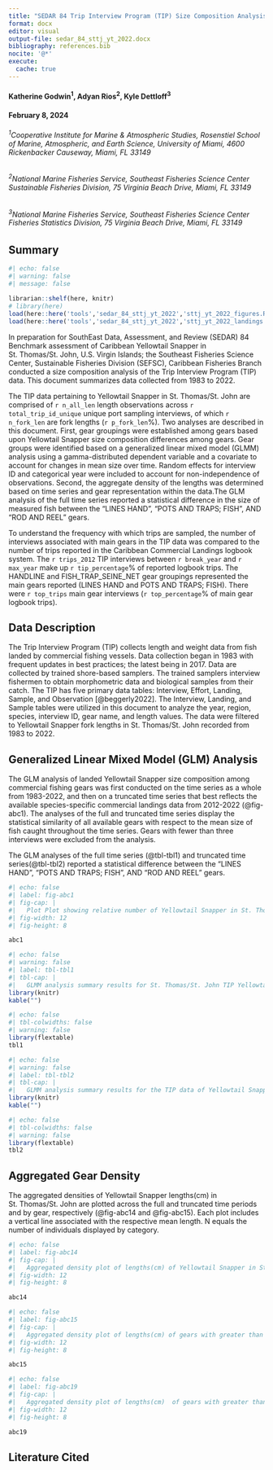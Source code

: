 ```yaml
---
title: "SEDAR 84 Trip Interview Program (TIP) Size Composition Analysis of Yellowtail Snapper (Ocyurus chrysurus) in St. Thomas/St. John, U.S. Caribbean, 1983-2022"
format: docx
editor: visual
output-file: sedar_84_sttj_yt_2022.docx
bibliography: references.bib
nocite: '@*'
execute:
  cache: true
---
```


#### Katherine Godwin^1^, Adyan Rios^2^, Kyle Dettloff^3^

#### February 8, 2024

###### ^1^*Cooperative Institute for Marine & Atmospheric Studies, Rosenstiel School of Marine, Atmospheric, and Earth Science, University of Miami, 4600 Rickenbacker Causeway, Miami, FL 33149*

###### ^2^*National Marine Fisheries Service, Southeast Fisheries Science Center Sustainable Fisheries Division, 75 Virginia Beach Drive, Miami, FL 33149*

###### ^3^*National Marine Fisheries Service, Southeast Fisheries Science Center Fisheries Statistics Division, 75 Virginia Beach Drive, Miami, FL 33149*

\newpage

## Summary

```r
#| echo: false
#| warning: false
#| message: false

librarian::shelf(here, knitr)
# library(here)
load(here::here('tools','sedar_84_sttj_yt_2022','sttj_yt_2022_figures.RData'))
load(here::here('tools','sedar_84_sttj_yt_2022','sttj_yt_2022_landings.RData'))


```

In preparation for SouthEast Data, Assessment, and Review (SEDAR) 84 Benchmark assessment of Caribbean Yellowtail Snapper in St. Thomas/St. John, U.S. Virgin Islands; the Southeast Fisheries Science Center, Sustainable Fisheries Division (SEFSC), Caribbean Fisheries Branch conducted a size composition analysis of the Trip Interview Program (TIP) data. This document summarizes data collected from 1983 to 2022.

The TIP data pertaining to Yellowtail Snapper in St. Thomas/St. John are comprised of `r n_all_len` length observations across `r total_trip_id_unique` unique port sampling interviews, of which `r n_fork_len` are fork lengths (`r p_fork_len`%). Two analyses are described in this document. First, gear groupings were established among gears based upon Yellowtail Snapper size composition differences among gears. Gear groups were identified based on a generalized linear mixed model (GLMM) analysis using a gamma-distributed dependent variable and a covariate to account for changes in mean size over time. Random effects for interview ID and categorical year were included to account for non-independence of observations. Second, the aggregate density of the lengths was determined based on time series and gear representation within the data.The GLM analysis of the full time series reported a statistical difference in the size of measured fish between the "LINES HAND", "POTS AND TRAPS; FISH", AND "ROD AND REEL" gears.

To understand the frequency with which trips are sampled, the number of interviews associated with main gears in the TIP data was compared to the number of trips reported in the Caribbean Commercial Landings logbook system. The `r trips_2012` TIP interviews between `r break_year` and `r max_year` make up `r tip_percentage`% of reported logbook trips. The HANDLINE and FISH_TRAP_SEINE_NET gear groupings represented the main gears reported (LINES HAND and POTS AND TRAPS; FISH). There were `r top_trips` main gear interviews (`r top_percentage`% of main gear logbook trips).

\newpage

## Data Description

The Trip Interview Program (TIP) collects length and weight data from fish landed by commercial fishing vessels. Data collection began in 1983 with frequent updates in best practices; the latest being in 2017. Data are collected by trained shore-based samplers. The trained samplers interview fishermen to obtain morphometric data and biological samples from their catch. The TIP has five primary data tables: Interview, Effort, Landing, Sample, and Observation [@beggerly2022]. The Interview, Landing, and Sample tables were utilized in this document to analyze the year, region, species, interview ID, gear name, and length values. The data were filtered to Yellowtail Snapper fork lengths in St. Thomas/St. John recorded from 1983 to 2022.

## Generalized Linear Mixed Model (GLM) Analysis

The GLM analysis of landed Yellowtail Snapper size composition among commercial fishing gears was first conducted on the time series as a whole from 1983-2022, and then on a truncated time series that best reflects the available species-specific commercial landings data from 2012-2022 (@fig-abc1). The analyses of the full and truncated time series display the statistical similarity of all available gears with respect to the mean size of fish caught throughout the time series. Gears with fewer than three interviews were excluded from the analysis.

The GLM analyses of the full time series (@tbl-tbl1) and truncated time series(@tbl-tbl2) reported a statistical difference between the "LINES HAND", "POTS AND TRAPS; FISH", AND "ROD AND REEL" gears.

\newpage

```r
#| echo: false
#| label: fig-abc1
#| fig-cap: |
#|   Plot Plot showing relative number of Yellowtail Snapper in St. Thomas/St. John over time. Each point is color specific to the gear it represents. Gears are arranged from most to least abundant. Gray vertical line denotes the beginning of the truncated time series in 2012. 
#| fig-width: 12
#| fig-height: 8

abc1

```

\newpage

```r
#| echo: false
#| warning: false
#| label: tbl-tbl1
#| tbl-cap: |
#|   GLMM analysis summary results for St. Thomas/St. John TIP Yellowtail Snapper fork lengths(cm) from 1983 to 2022. The column titled "group" indicates the group(s) where mean lengths are not statistically different from other gears with matching group number(s). The "n" column indicates the number of unique lengths recorded for each gear. The "Percentage" column indicates the percent of the total recorded lengths for each gear. Gears that make up less than 2% are shaded in gray. 
library(knitr)
kable("")

```

```r
#| echo: false
#| tbl-colwidths: false
#| warning: false
library(flextable)
tbl1

```

\newpage


```r
#| echo: false
#| warning: false
#| label: tbl-tbl2
#| tbl-cap: |
#|   GLMM analysis summary results for the TIP data of Yellowtail Snapper fork lengths in St. Thomas/St. John from 2012 to 2022. The column titled "group" indicates the group(s) where mean lengths are not statistically different from other gears with matching group number(s). The "n" column indicates the number of unique lengths recorded for each gear. The "Percentage" column indicates the percent of the total recorded lengths for each gear. Gears that make up less than 2% are shaded in gray. 
library(knitr)
kable("")

```

```r
#| echo: false
#| tbl-colwidths: false
#| warning: false
library(flextable)
tbl2

```

\newpage

## Aggregated Gear Density

The aggregated densities of Yellowtail Snapper lengths(cm) in St. Thomas/St. John are plotted across the full and truncated time periods and by gear, respectively (@fig-abc14 and @fig-abc15). Each plot includes a vertical line associated with the respective mean length. N equals the number of individuals displayed by category.

```r
#| echo: false
#| label: fig-abc14
#| fig-cap: |
#|   Aggregated density plot of lengths(cm) of Yellowtail Snapper in St. Thomas/St. John, all gears combined. Dotted line represents mean length. The means of 1983-2022 and 2012-2022 time series are 32.55cm and 31.98cm respectively.
#| fig-width: 12
#| fig-height: 8

abc14

```

\newpage

```r
#| echo: false
#| label: fig-abc15
#| fig-cap: |
#|   Aggregated density plot of lengths(cm) of gears with greater than 2% representation for Yellowtail Snapper in St. Thomas/St. John from 1983 to 2022. Dotted line represents mean length. Mean lengths can be found in @tbl-tbl1.
#| fig-width: 12
#| fig-height: 8

abc15

```
\newpage
```r
#| echo: false
#| label: fig-abc19
#| fig-cap: |
#|   Aggregated density plot of lengths(cm)  of gears with greater than 2% representation for Stoplight Parrotfish in St. Croix from 2012 to 2022. Dotted line represents mean length. Mean lengths can be found in @tbl-tbl2.
#| fig-width: 12
#| fig-height: 8

abc19

```

\newpage

## Literature Cited
